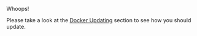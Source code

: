 Whoops! 

Please take a look at the [Docker Updating](/guides/updating/updating-docker) section to see how you should update.